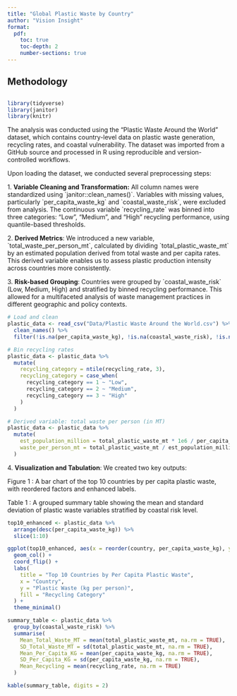 ```yaml
---
title: "Global Plastic Waste by Country"
author: "Vision Insight"
format:
  pdf:
    toc: true
    toc-depth: 2
    number-sections: true
---
```


## **Methodology**

## 

```r
library(tidyverse)
library(janitor)
library(knitr)

```

The analysis was conducted using the “Plastic Waste Around the World” dataset, which contains country-level data on plastic waste generation, recycling rates, and coastal vulnerability. The dataset was imported from a GitHub source and processed in R using reproducible and version-controlled workflows.

Upon loading the dataset, we conducted several preprocessing steps:

1\. **Variable Cleaning and Transformation:** All column names were standardized using \`janitor::clean_names()\`. Variables with missing values, particularly \`per_capita_waste_kg\` and \`coastal_waste_risk\`, were excluded from analysis. The continuous variable \`recycling_rate\` was binned into three categories: "Low", "Medium", and "High" recycling performance, using quantile-based thresholds.

2\. **Derived Metrics**: We introduced a new variable, \`total_waste_per_person_mt\`, calculated by dividing \`total_plastic_waste_mt\` by an estimated population derived from total waste and per capita rates. This derived variable enables us to assess plastic production intensity across countries more consistently.

3\. **Risk-based Grouping**: Countries were grouped by \`coastal_waste_risk\` (Low, Medium, High) and stratified by binned recycling performance. This allowed for a multifaceted analysis of waste management practices in different geographic and policy contexts.

```r

# Load and clean
plastic_data <- read_csv("Data/Plastic Waste Around the World.csv") %>%
  clean_names() %>%
  filter(!is.na(per_capita_waste_kg), !is.na(coastal_waste_risk), !is.na(recycling_rate))

# Bin recycling rates
plastic_data <- plastic_data %>%
  mutate(
    recycling_category = ntile(recycling_rate, 3),
    recycling_category = case_when(
      recycling_category == 1 ~ "Low",
      recycling_category == 2 ~ "Medium",
      recycling_category == 3 ~ "High"
    )
  )

# Derived variable: total waste per person (in MT)
plastic_data <- plastic_data %>%
  mutate(
    est_population_million = total_plastic_waste_mt * 1e6 / per_capita_waste_kg,
    waste_per_person_mt = total_plastic_waste_mt / est_population_million
  )
```

4\. **Visualization and Tabulation**: We created two key outputs:

Figure 1 : A bar chart of the top 10 countries by per capita plastic waste, with reordered factors and enhanced labels.

Table 1 : A grouped summary table showing the mean and standard deviation of plastic waste variables stratified by coastal risk level.

```r
top10_enhanced <- plastic_data %>%
  arrange(desc(per_capita_waste_kg)) %>%
  slice(1:10)

ggplot(top10_enhanced, aes(x = reorder(country, per_capita_waste_kg), y = per_capita_waste_kg, fill = recycling_category)) +
  geom_col() +
  coord_flip() +
  labs(
    title = "Top 10 Countries by Per Capita Plastic Waste",
    x = "Country",
    y = "Plastic Waste (kg per person)",
    fill = "Recycling Category"
  ) +
  theme_minimal()

```

```r
summary_table <- plastic_data %>%
  group_by(coastal_waste_risk) %>%
  summarise(
    Mean_Total_Waste_MT = mean(total_plastic_waste_mt, na.rm = TRUE),
    SD_Total_Waste_MT = sd(total_plastic_waste_mt, na.rm = TRUE),
    Mean_Per_Capita_KG = mean(per_capita_waste_kg, na.rm = TRUE),
    SD_Per_Capita_KG = sd(per_capita_waste_kg, na.rm = TRUE),
    Mean_Recycling = mean(recycling_rate, na.rm = TRUE)
  )

kable(summary_table, digits = 2)

```
